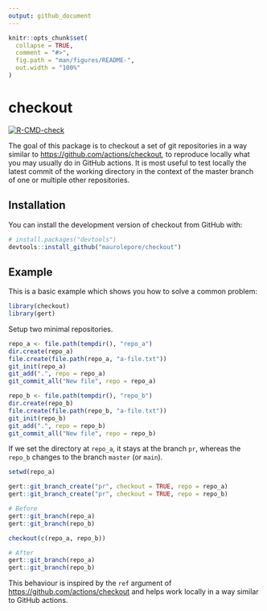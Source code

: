 ```yaml
---
output: github_document
---
```


<!-- README.md is generated from README.Rmd. Please edit that file -->

```r
knitr::opts_chunk$set(
  collapse = TRUE,
  comment = "#>",
  fig.path = "man/figures/README-",
  out.width = "100%"
)
```

# checkout

<!-- badges: start -->
[![R-CMD-check](https://github.com/maurolepore/checkout/workflows/R-CMD-check/badge.svg)](https://github.com/maurolepore/checkout/actions)
<!-- badges: end -->

The goal of this package is to checkout a set of git repositories in a way
similar to <https://github.com/actions/checkout>, to reproduce locally what you
may usually do in GitHub actions. It is most useful to test locally the latest
commit of the working directory in the context of the master branch of one or
multiple other repositories.

## Installation

You can install the development version of checkout from GitHub with:

``` r
# install.packages("devtools")
devtools::install_github("maurolepore/checkout")
```

## Example

This is a basic example which shows you how to solve a common problem:

```r
library(checkout)
library(gert)
```

Setup two minimal repositories.

```r
repo_a <- file.path(tempdir(), "repo_a")
dir.create(repo_a)
file.create(file.path(repo_a, "a-file.txt"))
git_init(repo_a)
git_add(".", repo = repo_a)
git_commit_all("New file", repo = repo_a)

repo_b <- file.path(tempdir(), "repo_b")
dir.create(repo_b)
file.create(file.path(repo_b, "a-file.txt"))
git_init(repo_b)
git_add(".", repo = repo_b)
git_commit_all("New file", repo = repo_b)
```

If we set the directory at `repo_a`, it stays at the branch `pr`, whereas the `repo_b` changes to the branch `master` (or `main`).

```r
setwd(repo_a)

gert::git_branch_create("pr", checkout = TRUE, repo = repo_a)
gert::git_branch_create("pr", checkout = TRUE, repo = repo_b)

# Before
gert::git_branch(repo_a)
gert::git_branch(repo_b)

checkout(c(repo_a, repo_b))

# After
gert::git_branch(repo_a)
gert::git_branch(repo_b)
```

This behaviour is inspired by the `ref` argument of <https://github.com/actions/checkout> and helps work locally in a way similar to GitHub actions.
